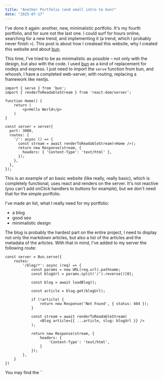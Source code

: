 ```yaml
---
title: "Another Portfolio (and small intro to bun)"
date: "2025-07-17"
---
```


I've done it again: another, new, minimalistic portfolio. It's my fourth portfolio, and for sure not the last one. I could surf for hours online, searching for a new trend, and implementing it (a trend, which I probably never finish 💀). This post is about how I createad this website, why I created this website and about [bun](https://bun.com).

This time, I've tried to be as minimalistic as possible – not only with the design, but also with the code. I used [bun](https://bun.com) as a kind of replacement for nodejs and express. I just need to import the `serve` function from bun, and whoosh, I have a completed web-server, with routing, replacing a framework like nextjs.

```tsx
import { serve } from 'bun';
import { renderToReadableStream } from 'react-dom/server';

function Home() {
    return (
        <p>Hello World</p>
    )
}

const server = serve({
  port: 3000,
  routes: {
    '/': async () => {
      const stream = await renderToReadableStream(<Home />);
      return new Response(stream, {
        headers: { 'Content-Type': 'text/html' },
      });
    },
  },
});
```

This is an example of an basic website (like really, really basic), which is completely functional, uses react and renders on the server. It's not reactive (you can't add onClick handlers to buttons for example), but we don't need that for the simple portfolio. 

I've made an list, what I really need for my portfolio:
- a blog
- good seo
- minimalistic design

The blog is probably the hardest part on the entire project, I need to display not only the markdown articles, but also a list of the articles and the metadata of the articles. With that in mind, I've added to my server the following route:

```tsx
const server = Bun.serve({
    routes: 
        '/blog/*': async (req) => {
            const params = new URL(req.url).pathname;
            const blogUrl = params.split('/').reverse()[0];

            const blog = await loadBlog();

            const article = blog.get(blogUrl);

            if (!article) {
                return new Response('Not Found', { status: 404 });
            }

            const stream = await renderToReadableStream(
                <Blog article={{ ...article, slug: blogUrl }} />
            );

            return new Response(stream, {
                headers: {
                    'Content-Type': 'text/html',
                }
            });
        },
    }
})
```

You may find the ``